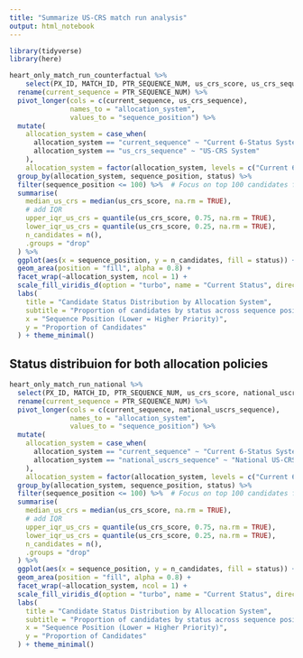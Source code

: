 ```yaml
---
title: "Summarize US-CRS match run analysis"
output: html_notebook
---
```


```r
library(tidyverse)
library(here)
```




```r
heart_only_match_run_counterfactual %>%
    select(PX_ID, MATCH_ID, PTR_SEQUENCE_NUM, us_crs_score, us_crs_sequence, status) %>%
  rename(current_sequence = PTR_SEQUENCE_NUM) %>%
  pivot_longer(cols = c(current_sequence, us_crs_sequence), 
               names_to = "allocation_system", 
               values_to = "sequence_position") %>%
  mutate(
    allocation_system = case_when(
      allocation_system == "current_sequence" ~ "Current 6-Status System",
      allocation_system == "us_crs_sequence" ~ "US-CRS System"
    ),
    allocation_system = factor(allocation_system, levels = c("Current 6-Status System", "US-CRS System"))) %>%
  group_by(allocation_system, sequence_position, status) %>%
  filter(sequence_position <= 100) %>%  # Focus on top 100 candidates for clarity
  summarise(
    median_us_crs = median(us_crs_score, na.rm = TRUE),
    # add IQR
    upper_iqr_us_crs = quantile(us_crs_score, 0.75, na.rm = TRUE),
    lower_iqr_us_crs = quantile(us_crs_score, 0.25, na.rm = TRUE),
    n_candidates = n(),
    .groups = "drop"
  ) %>%
  ggplot(aes(x = sequence_position, y = n_candidates, fill = status)) +
  geom_area(position = "fill", alpha = 0.8) +
  facet_wrap(~allocation_system, ncol = 1) +
  scale_fill_viridis_d(option = "turbo", name = "Current Status", direction = -1) +
  labs(
    title = "Candidate Status Distribution by Allocation System",
    subtitle = "Proportion of candidates by status across sequence positions",
    x = "Sequence Position (Lower = Higher Priority)",
    y = "Proportion of Candidates"
  ) + theme_minimal()
```


## Status distribuion for both allocation policies
```r
heart_only_match_run_national %>%
  select(PX_ID, MATCH_ID, PTR_SEQUENCE_NUM, us_crs_score, national_uscrs_sequence, status) %>%
  rename(current_sequence = PTR_SEQUENCE_NUM) %>%
  pivot_longer(cols = c(current_sequence, national_uscrs_sequence), 
               names_to = "allocation_system", 
               values_to = "sequence_position") %>%
  mutate(
    allocation_system = case_when(
      allocation_system == "current_sequence" ~ "Current 6-Status System",
      allocation_system == "national_uscrs_sequence" ~ "National US-CRS System"
    ),
    allocation_system = factor(allocation_system, levels = c("Current 6-Status System", "National US-CRS System"))) %>%
  group_by(allocation_system, sequence_position, status) %>%
  filter(sequence_position <= 100) %>%  # Focus on top 100 candidates for clarity
  summarise(
    median_us_crs = median(us_crs_score, na.rm = TRUE),
    # add IQR
    upper_iqr_us_crs = quantile(us_crs_score, 0.75, na.rm = TRUE),
    lower_iqr_us_crs = quantile(us_crs_score, 0.25, na.rm = TRUE),
    n_candidates = n(),
    .groups = "drop"
  ) %>%
  ggplot(aes(x = sequence_position, y = n_candidates, fill = status)) +
  geom_area(position = "fill", alpha = 0.8) +
  facet_wrap(~allocation_system, ncol = 1) +
  scale_fill_viridis_d(option = "turbo", name = "Current Status", direction = -1) +
  labs(
    title = "Candidate Status Distribution by Allocation System",
    subtitle = "Proportion of candidates by status across sequence positions",
    x = "Sequence Position (Lower = Higher Priority)",
    y = "Proportion of Candidates"
  ) + theme_minimal()
  
```
